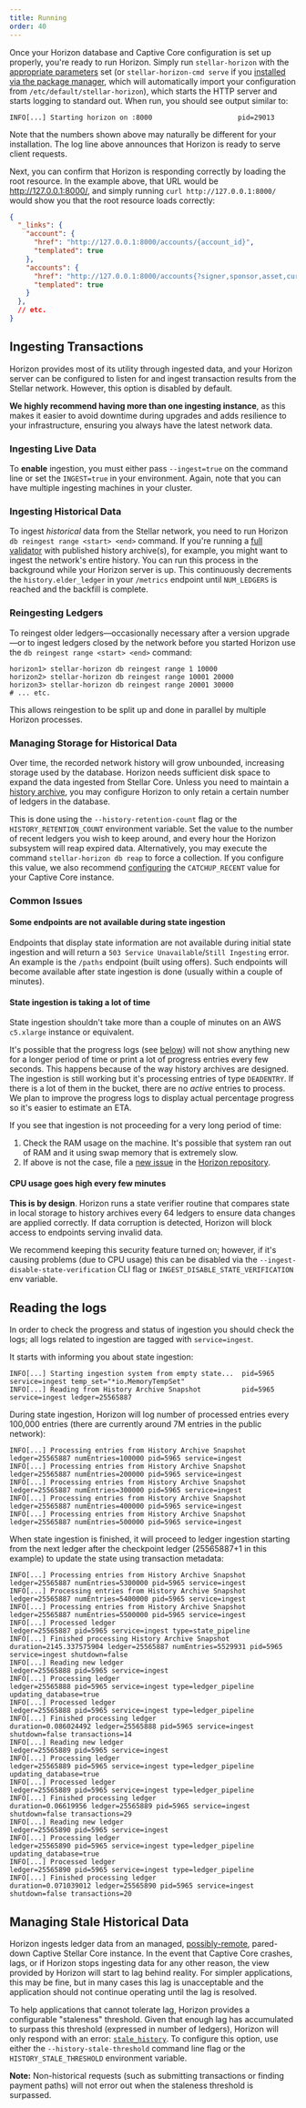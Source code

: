 ```yaml
---
title: Running
order: 40
---
```




Once your Horizon database and Captive Core configuration is set up properly, you're ready to run Horizon. Simply run `stellar-horizon` with the [appropriate parameters](./configuring.mdx#parameters) set (or `stellar-horizon-cmd serve` if you [installed via the package manager](./installing.mdx#package-manager), which will automatically import your configuration from `/etc/default/stellar-horizon`), which starts the HTTP server and starts logging to standard out. When run, you should see output similar to:

<CodeExample>

```
INFO[...] Starting horizon on :8000                     pid=29013
```

</CodeExample>

Note that the numbers shown above may naturally be different for your installation. The log line above announces that Horizon is ready to serve client requests.

Next, you can confirm that Horizon is responding correctly by loading the root resource. In the example above, that URL would be http://127.0.0.1:8000/, and simply running `curl http://127.0.0.1:8000/` would show you that the root resource loads correctly:

<CodeExample>

```json
{
  "_links": {
    "account": {
      "href": "http://127.0.0.1:8000/accounts/{account_id}",
      "templated": true
    },
    "accounts": {
      "href": "http://127.0.0.1:8000/accounts{?signer,sponsor,asset,cursor,limit,order}",
      "templated": true
    }
  },
  // etc.
}
```

</CodeExample>


## Ingesting Transactions

Horizon provides most of its utility through ingested data, and your Horizon server can be configured to listen for and ingest transaction results from the Stellar network. However, this option is disabled by default.

**We highly recommend having more than one ingesting instance**, as this makes it easier to avoid downtime during upgrades and adds resilience to your infrastructure, ensuring you always have the latest network data.

### Ingesting Live Data 
To **enable** ingestion, you must either pass `--ingest=true` on the command line or set the `INGEST=true` in your environment. Again, note that you can have multiple ingesting machines in your cluster.

### Ingesting Historical Data
To ingest *historical* data from the Stellar network, you need to run Horizon `db reingest range <start> <end>` command. If you're running a [full validator](../run-core-node/index.mdx#full-validator) with published history archive(s), for example, you might want to ingest the network's entire history. You can run this process in the background while your Horizon server is up. This continuously decrements the `history.elder_ledger` in your `/metrics` endpoint until `NUM_LEDGERS` is reached and the backfill is complete.

### Reingesting Ledgers
To reingest older ledgers—occasionally necessary after a version upgrade—or to ingest ledgers closed by the network before you started Horizon use the `db reingest range <start> <end>` command:

<CodeExample>

```
horizon1> stellar-horizon db reingest range 1 10000
horizon2> stellar-horizon db reingest range 10001 20000
horizon3> stellar-horizon db reingest range 20001 30000
# ... etc.
```

</CodeExample>

This allows reingestion to be split up and done in parallel by multiple Horizon processes.

### Managing Storage for Historical Data
Over time, the recorded network history will grow unbounded, increasing storage used by the database. Horizon needs sufficient disk space to expand the data ingested from Stellar Core. Unless you need to maintain a [history archive](../run-core-node/publishing-history-archives.mdx), you may configure Horizon to only retain a certain number of ledgers in the database. 

This is done using the `--history-retention-count` flag or the `HISTORY_RETENTION_COUNT` environment variable. Set the value to the number of recent ledgers you wish to keep around, and every hour the Horizon subsystem will reap expired data. Alternatively, you may execute the command `stellar-horizon db reap` to force a collection. If you configure this value, we also recommend [configuring](./configuring.mdx#configuring-captive-core) the `CATCHUP_RECENT` value for your Captive Core instance. 

### Common Issues

#### Some endpoints are not available during state ingestion
Endpoints that display state information are not available during initial state ingestion and will return a `503 Service Unavailable`/`Still Ingesting` error. An example is the `/paths` endpoint (built using offers). Such endpoints will become available after state ingestion is done (usually within a couple of minutes).

#### State ingestion is taking a lot of time
State ingestion shouldn't take more than a couple of minutes on an AWS `c5.xlarge` instance or equivalent.

It's possible that the progress logs (see [below](#reading-the-logs)) will not show anything new for a longer period of time or print a lot of progress entries every few seconds. This happens because of the way history archives are designed. The ingestion is still working but it's processing entries of type `DEADENTRY`. If there is a lot of them in the bucket, there are no _active_ entries to process. We plan to improve the progress logs to display actual percentage progress so it's easier to estimate an ETA.

If you see that ingestion is not proceeding for a very long period of time:

  1. Check the RAM usage on the machine. It's possible that system ran out of RAM and it using swap memory that is extremely slow.
  2. If above is not the case, file a [new issue](https://github.com/stellar/go/issues/new/choose) in the [Horizon repository](https://github.com/stellar/go/tree/master/services/horizon).

#### CPU usage goes high every few minutes
**This is by design**. Horizon runs a state verifier routine that compares state in local storage to history archives every 64 ledgers to ensure data changes are applied correctly. If data corruption is detected, Horizon will block access to endpoints serving invalid data.

We recommend keeping this security feature turned on; however, if it's causing problems (due to CPU usage) this can be disabled via the `--ingest-disable-state-verification` CLI flag or `INGEST_DISABLE_STATE_VERIFICATION` env variable.


## Reading the logs

In order to check the progress and status of ingestion you should check the logs; all logs related to ingestion are tagged with `service=ingest`.

It starts with informing you about state ingestion:

<CodeExample>

```
INFO[...] Starting ingestion system from empty state...  pid=5965 service=ingest temp_set="*io.MemoryTempSet"
INFO[...] Reading from History Archive Snapshot          pid=5965 service=ingest ledger=25565887
```

</CodeExample>

During state ingestion, Horizon will log number of processed entries every 100,000 entries (there are currently around 7M entries in the public network):

<CodeExample>

```
INFO[...] Processing entries from History Archive Snapshot  ledger=25565887 numEntries=100000 pid=5965 service=ingest
INFO[...] Processing entries from History Archive Snapshot  ledger=25565887 numEntries=200000 pid=5965 service=ingest
INFO[...] Processing entries from History Archive Snapshot  ledger=25565887 numEntries=300000 pid=5965 service=ingest
INFO[...] Processing entries from History Archive Snapshot  ledger=25565887 numEntries=400000 pid=5965 service=ingest
INFO[...] Processing entries from History Archive Snapshot  ledger=25565887 numEntries=500000 pid=5965 service=ingest
```

</CodeExample>

When state ingestion is finished, it will proceed to ledger ingestion starting from the next ledger after the checkpoint ledger (25565887+1 in this example) to update the state using transaction metadata:

<CodeExample>

```
INFO[...] Processing entries from History Archive Snapshot  ledger=25565887 numEntries=5300000 pid=5965 service=ingest
INFO[...] Processing entries from History Archive Snapshot  ledger=25565887 numEntries=5400000 pid=5965 service=ingest
INFO[...] Processing entries from History Archive Snapshot  ledger=25565887 numEntries=5500000 pid=5965 service=ingest
INFO[...] Processed ledger                              ledger=25565887 pid=5965 service=ingest type=state_pipeline
INFO[...] Finished processing History Archive Snapshot  duration=2145.337575904 ledger=25565887 numEntries=5529931 pid=5965 service=ingest shutdown=false
INFO[...] Reading new ledger                            ledger=25565888 pid=5965 service=ingest
INFO[...] Processing ledger                             ledger=25565888 pid=5965 service=ingest type=ledger_pipeline updating_database=true
INFO[...] Processed ledger                              ledger=25565888 pid=5965 service=ingest type=ledger_pipeline
INFO[...] Finished processing ledger                    duration=0.086024492 ledger=25565888 pid=5965 service=ingest shutdown=false transactions=14
INFO[...] Reading new ledger                            ledger=25565889 pid=5965 service=ingest
INFO[...] Processing ledger                             ledger=25565889 pid=5965 service=ingest type=ledger_pipeline updating_database=true
INFO[...] Processed ledger                              ledger=25565889 pid=5965 service=ingest type=ledger_pipeline
INFO[...] Finished processing ledger                    duration=0.06619956 ledger=25565889 pid=5965 service=ingest shutdown=false transactions=29
INFO[...] Reading new ledger                            ledger=25565890 pid=5965 service=ingest
INFO[...] Processing ledger                             ledger=25565890 pid=5965 service=ingest type=ledger_pipeline updating_database=true
INFO[...] Processed ledger                              ledger=25565890 pid=5965 service=ingest type=ledger_pipeline
INFO[...] Finished processing ledger                    duration=0.071039012 ledger=25565890 pid=5965 service=ingest shutdown=false transactions=20
```

</CodeExample>


## Managing Stale Historical Data

Horizon ingests ledger data from an managed, [possibly-remote](./configuring.mdx#remote-captive-core), pared-down Captive Stellar Core instance. In the event that Captive Core crashes, lags, or if Horizon stops ingesting data for any other reason, the view provided by Horizon will start to lag behind reality. For simpler applications, this may be fine, but in many cases this lag is unacceptable and the application should not continue operating until the lag is resolved.

To help applications that cannot tolerate lag, Horizon provides a configurable "staleness" threshold. Given that enough lag has accumulated to surpass this threshold (expressed in number of ledgers), Horizon will only respond with an error: [`stale_history`](https://github.com/stellar/go/blob/master/services/horizon/internal/docs/reference/errors/stale-history.md). To configure this option, use either the `--history-stale-threshold` command line flag or the `HISTORY_STALE_THRESHOLD` environment variable.

**Note:** Non-historical requests (such as submitting transactions or finding payment paths) will not error out when the staleness threshold is surpassed.
